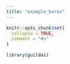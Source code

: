 ```yaml
---
title: "example_keras"
---
```


```r
knitr::opts_chunk$set(
  collapse = TRUE,
  comment = "#>"
)
```

```r
library(guildai)
```
